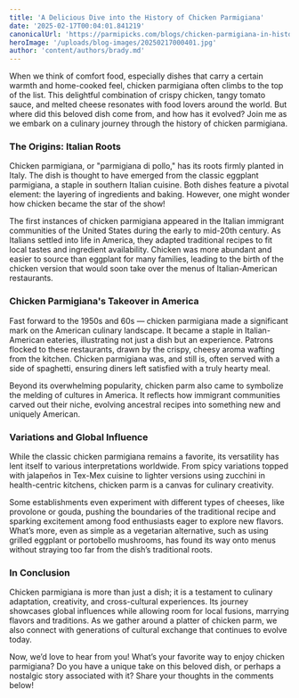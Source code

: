 ```yaml
---
title: 'A Delicious Dive into the History of Chicken Parmigiana'
date: '2025-02-17T00:04:01.841219'
canonicalUrl: 'https://parmipicks.com/blogs/chicken-parmigiana-in-history.md'
heroImage: '/uploads/blog-images/20250217000401.jpg'
author: 'content/authors/brady.md'
---
```


When we think of comfort food, especially dishes that carry a certain warmth and home-cooked feel, chicken parmigiana often climbs to the top of the list. This delightful combination of crispy chicken, tangy tomato sauce, and melted cheese resonates with food lovers around the world. But where did this beloved dish come from, and how has it evolved? Join me as we embark on a culinary journey through the history of chicken parmigiana.

### The Origins: Italian Roots

Chicken parmigiana, or "parmigiana di pollo," has its roots firmly planted in Italy. The dish is thought to have emerged from the classic eggplant parmigiana, a staple in southern Italian cuisine. Both dishes feature a pivotal element: the layering of ingredients and baking. However, one might wonder how chicken became the star of the show! 

The first instances of chicken parmigiana appeared in the Italian immigrant communities of the United States during the early to mid-20th century. As Italians settled into life in America, they adapted traditional recipes to fit local tastes and ingredient availability. Chicken was more abundant and easier to source than eggplant for many families, leading to the birth of the chicken version that would soon take over the menus of Italian-American restaurants.

### Chicken Parmigiana's Takeover in America

Fast forward to the 1950s and 60s — chicken parmigiana made a significant mark on the American culinary landscape. It became a staple in Italian-American eateries, illustrating not just a dish but an experience. Patrons flocked to these restaurants, drawn by the crispy, cheesy aroma wafting from the kitchen. Chicken parmigiana was, and still is, often served with a side of spaghetti, ensuring diners left satisfied with a truly hearty meal.

Beyond its overwhelming popularity, chicken parm also came to symbolize the melding of cultures in America. It reflects how immigrant communities carved out their niche, evolving ancestral recipes into something new and uniquely American.

### Variations and Global Influence

While the classic chicken parmigiana remains a favorite, its versatility has lent itself to various interpretations worldwide. From spicy variations topped with jalapeños in Tex-Mex cuisine to lighter versions using zucchini in health-centric kitchens, chicken parm is a canvas for culinary creativity. 

Some establishments even experiment with different types of cheeses, like provolone or gouda, pushing the boundaries of the traditional recipe and sparking excitement among food enthusiasts eager to explore new flavors. What’s more, even as simple as a vegetarian alternative, such as using grilled eggplant or portobello mushrooms, has found its way onto menus without straying too far from the dish’s traditional roots.

### In Conclusion

Chicken parmigiana is more than just a dish; it is a testament to culinary adaptation, creativity, and cross-cultural experiences. Its journey showcases global influences while allowing room for local fusions, marrying flavors and traditions. As we gather around a platter of chicken parm, we also connect with generations of cultural exchange that continues to evolve today.

Now, we’d love to hear from you! What’s your favorite way to enjoy chicken parmigiana? Do you have a unique take on this beloved dish, or perhaps a nostalgic story associated with it? Share your thoughts in the comments below!
